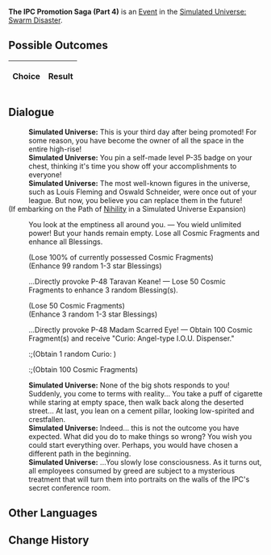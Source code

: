 {{Simulated Universe Event Infobox
|title         = The IPC Promotion Saga (Part 4)
|image         = Random Event Bond.png
|type          =
|domains_su    = <<DOMAINS_SU>>
|domains_ext   = <<DOMAINS_EXT>>
|domains_swarm = <<DOMAINS_SWARM>>
|domains_gng   = <<DOMAINS_GNG>>
|requirements  =
|prev          = {{tx}}
|next          = {{tx}}
|indexRewards  =
|characters    =
}}
'''The IPC Promotion Saga (Part 4)''' is an [[Simulated Universe/Events|Event]] in the [[Simulated Universe: Swarm Disaster]].

==Possible Outcomes==
{| class="article-table"
!Choice
!Result

|}

<!--
==Gameplay Notes==

-->
==Dialogue==
{{Dialogue Start}}
:'''Simulated Universe:''' This is your third day after being promoted! For some reason, you have become the owner of all the space in the entire high-rise!
:'''Simulated Universe:''' You pin a self-made level P-35 badge on your chest, thinking it's time you show off your accomplishments to everyone!
:'''Simulated Universe:''' The most well-known figures in the universe, such as Louis Fleming and Oswald Schneider, were once out of your league. But now, you believe you can replace them in the future!
;(If embarking on the Path of [[Simulated Universe/Paths#Nihility|Nihility]] in a Simulated Universe Expansion)
:{{Icon/Dark|Path Nihility Small.png|20}} You look at the emptiness all around you. &mdash; You wield unlimited power! But your hands remain empty. Lose all Cosmic Fragments and enhance all Blessings.
:;(Lose 100% of currently possessed Cosmic Fragments)
:;(Enhance 99 random 1-3 star Blessings)
:{{DIcon|Star}} ...Directly provoke P-48 Taravan Keane! &mdash; Lose 50 Cosmic Fragments to enhance 3 random Blessing(s).
:;(Lose 50 Cosmic Fragments)
:;(Enhance 3 random 1-3 star Blessings)
:{{DIcon|Star}} ...Directly provoke P-48 Madam Scarred Eye! &mdash; Obtain 100 Cosmic Fragment(s) and receive "Curio: Angel-type I.O.U. Dispenser."
::;(Obtain 1 random Curio<nowiki>:</nowiki> {{Item|Angel-type I.O.U. Dispenser|20|type=Curio|link=Simulated_Universe/Curio#Angel-type_I.O.U._Dispenser}})
::;(Obtain 100 Cosmic Fragments)
:'''Simulated Universe:''' None of the big shots responds to you! Suddenly, you come to terms with reality... You take a puff of cigarette while staring at empty space, then walk back along the deserted street... At last, you lean on a cement pillar, looking low-spirited and crestfallen.
:'''Simulated Universe:''' Indeed... this is not the outcome you have expected. What did you do to make things so wrong? You wish you could start everything over. Perhaps, you would have chosen a different path in the beginning.
:'''Simulated Universe:''' ...You slowly lose consciousness. As it turns out, all employees consumed by greed are subject to a mysterious treatment that will turn them into portraits on the walls of the IPC's secret conference room.
{{Dialogue End}}

==Other Languages==
{{Other Languages
|zhs   = 星际和平公司「升职记」（其四）
|zht   = 星際和平公司「升職記」（其四）
|ja    = スターピースカンパニー「昇進記」（4）
|ko    = 스타피스 컴퍼니 「승진기」 (4)
|es    = La saga del ascenso de la Corporación IV
|fr    = Saga de la CPI (partie 4)
|ru    = Сага о карьере в КММ IV
|th    = "บันทึกการเลื่อนตำแหน่ง" องค์กรสันติภาพแห่งดวงดาว (4)
|vi    = Công Ty Hành Tinh Hòa Bình "Nhật Ký Thăng Chức" 4
|de    = Die IFK-Beförderungsgeschichte (Teil 4)
|id    = Kisah Promosi IPC (4)
|pt    = A Saga de Promoção da CPI (Parte 4)
}}

==Change History==
{{Change History|1.0}}
